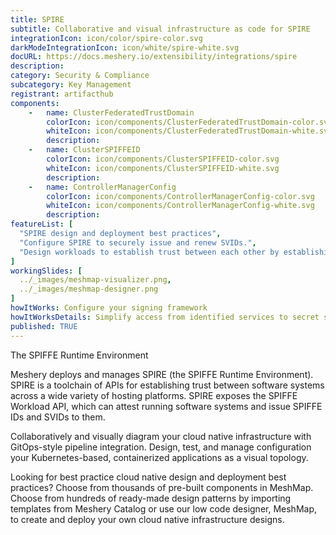 ```yaml
---
title: SPIRE
subtitle: Collaborative and visual infrastructure as code for SPIRE
integrationIcon: icon/color/spire-color.svg
darkModeIntegrationIcon: icon/white/spire-white.svg
docURL: https://docs.meshery.io/extensibility/integrations/spire
description: 
category: Security & Compliance
subcategory: Key Management
registrant: artifacthub
components: 
	-	name: ClusterFederatedTrustDomain
		colorIcon: icon/components/ClusterFederatedTrustDomain-color.svg
		whiteIcon: icon/components/ClusterFederatedTrustDomain-white.svg
		description: 
	-	name: ClusterSPIFFEID
		colorIcon: icon/components/ClusterSPIFFEID-color.svg
		whiteIcon: icon/components/ClusterSPIFFEID-white.svg
		description: 
	-	name: ControllerManagerConfig
		colorIcon: icon/components/ControllerManagerConfig-color.svg
		whiteIcon: icon/components/ControllerManagerConfig-white.svg
		description: 
featureList: [
  "SPIRE design and deployment best practices",
  "Configure SPIRE to securely issue and renew SVIDs.",
  "Design workloads to establish trust between each other by establishing an mTLS connection or by signing and verifying a JWT token."
]
workingSlides: [
  ../_images/meshmap-visualizer.png,
  ../_images/meshmap-designer.png
]
howItWorks: Configure your signing framework
howItWorksDetails: Simplify access from identified services to secret stores, databases, services meshes and cloud provider services.
published: TRUE
---
```

<p>
The SPIFFE Runtime Environment
</p>
<p>
    Meshery deploys and manages SPIRE (the SPIFFE Runtime Environment). SPIRE is a toolchain of APIs for establishing trust between software systems across a wide variety of hosting platforms. SPIRE exposes the SPIFFE Workload API, which can attest running software systems and issue SPIFFE IDs and SVIDs to them. 
</p>
<p>
    Collaboratively and visually diagram your cloud native infrastructure with GitOps-style pipeline integration. Design, test, and manage configuration your Kubernetes-based, containerized applications as a visual topology.
</p>
<p>
    Looking for best practice cloud native design and deployment best practices? Choose from thousands of pre-built components in MeshMap. Choose from hundreds of ready-made design patterns by importing templates from Meshery Catalog or use our low code designer, MeshMap, to create and deploy your own cloud native infrastructure designs.
</p>
